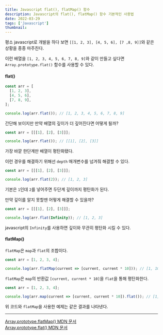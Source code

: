 ```yaml
---
title: Javascript flat(), flatMap() 함수
description: Javascript의 flat(), flatMap() 함수 기본적인 사용법
date: 2022-03-29
tags: ['Javascript']
thumbnail:
---
```


평소 javascript로 개발을 하다 보면 `[[1, 2, 3], [4, 5, 6], [7 ,8, 9]]`와 같은 상황을 종종 마주친다.

이런 배열을 `[1, 2, 3, 4, 5, 6, 7, 8, 9]`와 같이 만들고 싶다면 `Array.prototype.flat()` 함수를 사용할 수 있다.

#### flat()

```javascript
const arr = [
  [1, 2, 3],
  [4, 5, 6],
  [7, 8, 9],
];

console.log(arr.flat()); // [1, 2, 3, 4, 5, 6, 7, 8, 9]
```

간단해 보이지만 만약 배열의 깊이가 더 깊어진다면 어떻게 될까?

```javascript
const arr = [[[1], [2], [3]]];

console.log(arr.flat()); // [[1], [2], [3]]
```

가장 바깥 한단계만 배열이 평탄화됐다.

이런 경우를 해결하기 위해선 `depth` 매개변수를 넘겨줘 해결할 수 있다.

```javascript
const arr = [[[1], [2], [3]]];

console.log(arr.flat(2)); // [1, 2, 3]
```

기본은 `1`인데 `2`를 넣어주면 두단계 깊이까지 평탄화가 된다.

만약 깊이를 알지 못할땐 어떻게 해결할 수 있을까?

```javascript
const arr = [[[1], [2], [3]]];

console.log(arr.flat(Infinity)); // [1, 2, 3]
```

javascript의 `Infinity`를 사용하면 깊이와 무관히 평탄화 시킬 수 있다.

#### flatMap()

`flatMap`은 `map`과 `flat`의 조합이다.

```javascript
const arr = [1, 2, 3, 4];

console.log(arr.flatMap(current => [current, current * 10])); // [1, 10, 2, 20, 3, 30, 4, 40]
```

`flatMap`은 `map`의 반환값 `[current, current * 10]`을 `flat`을 통해 평탄화한다.

```javascript
const arr = [1, 2, 3, 4];

console.log(arr.map(current => [current, current * 10]).flat()); // [1, 10, 2, 20, 3, 30, 4, 40]
```

위 코드와 `flatMap`을 사용한 예제는 같은 결과를 나타낸다.

---

[Array.prototype.flatMap() MDN 문서](https://developer.mozilla.org/ko/docs/Web/JavaScript/Reference/Global_Objects/Array/flatMap)  
[Array.prototype.flat() MDN 문서](https://developer.mozilla.org/ko/docs/Web/JavaScript/Reference/Global_Objects/Array/flat)
